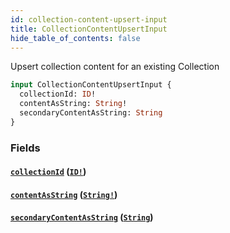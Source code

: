 ```yaml
---
id: collection-content-upsert-input
title: CollectionContentUpsertInput
hide_table_of_contents: false
---
```



Upsert collection content for an existing Collection

```graphql
input CollectionContentUpsertInput {
  collectionId: ID!
  contentAsString: String!
  secondaryContentAsString: String
}
```


### Fields

#### [`collectionId`](#) ([`ID!`](/demand/api/graphql-admin/reference/scalars/id))




#### [`contentAsString`](#) ([`String!`](/demand/api/graphql-admin/reference/scalars/string))




#### [`secondaryContentAsString`](#) ([`String`](/demand/api/graphql-admin/reference/scalars/string))






